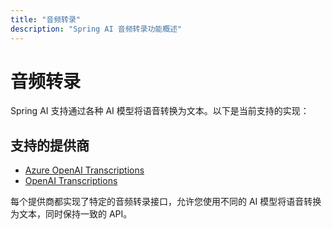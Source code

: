 ```yaml
---
title: "音频转录"
description: "Spring AI 音频转录功能概述"
---
```


# 音频转录

Spring AI 支持通过各种 AI 模型将语音转换为文本。以下是当前支持的实现：

## 支持的提供商

- [Azure OpenAI Transcriptions](/spring4ai/api/audio/transcriptions/azure-openai-transcriptions)
- [OpenAI Transcriptions](/spring4ai/api/audio/transcriptions/openai-transcriptions)

每个提供商都实现了特定的音频转录接口，允许您使用不同的 AI 模型将语音转换为文本，同时保持一致的 API。 